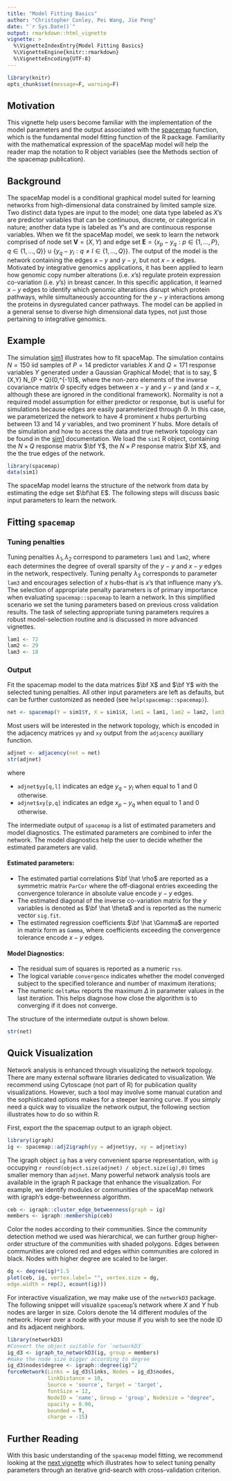 ```yaml
---
title: "Model Fitting Basics"
author: "Christopher Conley, Pei Wang, Jie Peng"
date: "`r Sys.Date()`"
output: rmarkdown::html_vignette
vignette: >
  %\VignetteIndexEntry{Model Fitting Basics}
  %\VignetteEngine{knitr::rmarkdown}
  %\VignetteEncoding{UTF-8}
---
```


```r
library(knitr)
opts_chunk$set(message=F, warning=F)
```

## Motivation 

This vignette help users become familiar with the implementation of the model parameters and the output associated with the [spacemap](https://topherconley.github.io/spacemap/reference/spacemap.html) function, which is the fundamental model fitting function of the R package. Familiarity with the mathematical expression of the spaceMap model will help the reader map the notation to R object variables (see the Methods section of the spacemap publication).  

## Background 

The spaceMap model is a conditional graphical model suited for learning networks from high-dimensional data constrained by limited sample size. Two distinct data types are input to the model; one data type labeled as $X$'s are predictor variables that can be continuous, discrete, or categorical in nature; another data type is labeled as $Y$'s and are continuous response variables. When we fit the spaceMap model, we seek to learn the network comprised of node set $\textbf{V}= (X,Y)$ and edge set $\textbf{E}= \{ x_p - y_q : p \in \{1, \dots, P\}, q \in \{1, \dots, Q\} \} \cup \{ y_q - y_l : q \neq l \in \{1, \dots, Q\} \}$. The output of the model is the network containing the edges $x-y$ and $y-y$, but not $x-x$ edges. Motivated by integrative genomics applications, it has been applied to learn how genomic copy number alterations (i.e. $x$'s) regulate protein expression co-variation (i.e. $y$'s) in breast cancer. In this specific application, it learned $x-y$ edges to identify which genomic alterations disrupt which protein pathways, while simultaneously accounting for the $y-y$ interactions among the proteins in dysregulated cancer pathways. The model can be applied in a general sense to diverse high dimensional data types, not just those pertaining to integrative genomics. 

## Example 

The simulation [sim1](https://topherconley.github.io/spacemap/reference/sim1.html) illustrates how to fit spaceMap. The simulation contains $N=150$ iid samples of $P=14$ predictor variables $X$ and $Q=171$ response variables $Y$ generated under a Gaussian Graphical Model; that is to say, $ (X,Y) \sim N_{P + Q}(0,\Theta^{-1})$, where the non-zero elements of the inverse covariance matrix $\Theta$ specify edges between $x-y$ and $y-y$ and (and $x-x$, although these are ignored in the conditional framework). Normality is not a required model assumption for either predictor or response, but is useful for simulations because edges are easily parameterized through $\Theta$. In this case, we parameterized the network to have 4 prominent $x$ hubs perturbing between 13 and 14 $y$ variables, and two prominent $Y$ hubs. More details of the simulation and how to access the data and true network topology can be found in the [sim1](https://topherconley.github.io/spacemap/reference/sim1.html) documentation. We load the `sim1` R object, containing the $N\times Q$ response matrix $\bf Y$, the $N\times P$ response matrix $\bf X$, and the the true edges of the network.  

```r
library(spacemap)
data(sim1)
```

The spaceMap model learns the structure of the network from data by estimating the edge set $\bf\hat E$. The following steps will discuss basic input parameters to learn the network. 

## Fitting `spacemap`

### Tuning penalties

Tuning penalties $\lambda_1, \lambda_2$ correspond to parameters `lam1` and `lam2`, where each determines the degree of overall sparsity of the $y-y$ and $x-y$ edges in the network, respectively. Tuning penalty $\lambda_3$ corresponds to parameter `lam3` and encourages selection of $x$ hubs--that is $x$'s that influence many $y$'s. The selection of appropriate penalty parameters is of primary importance when evaluating `spacemap::spacemap` to learn a network. In this simplified scenario we set the tuning parameters based on previous cross validation results. The task of selecting appropriate tuning parameters requires a robust model-selection routine and is discussed in more advanced vignettes. 

```r
lam1 <- 72
lam2 <- 29 
lam3 <- 18
```

### Output

Fit the spacemap model to the data matrices $\bf X$ and $\bf Y$ with the selected tuning penalties. All other input parameters are left as defaults, but can be further customized as needed (see `help(spacemap::spacemap)`).  

```r
net <- spacemap(Y = sim1$Y, X = sim1$X, lam1 = lam1, lam2 = lam2, lam3 = lam3)
```

Most users will be interested in the network topology, which is encoded in the adjacency matrices `yy` and `xy` output from the `adjacency` auxiliary function. 

```r
adjnet <- adjacency(net = net)
str(adjnet)
```

where 

+ `adjnet$yy[q,l]` indicates an edge $y_q - y_l$ when equal to 1 and 0 otherwise. 
+ `adjnet$xy[p,q]` indicates an edge $x_p - y_q$ when equal to 1 and 0 otherwise. 

The intermediate output of `spacemap` is a list of estimated parameters and model diagnostics. The estimated parameters are combined to infer the network. The model diagnostics help the user to decide whether the estimated parameters are valid.

#### Estimated parameters:

+ The estimated partial correlations $\bf \hat  \rho$ are reported as a symmetric matrix `ParCor` where the off-diagonal entries exceeding the convergence tolerance in absolute value encode $y-y$ edges. 
+ The estimated diagonal of the inverse co-variation matrix for the $y$ variables is denoted as $\bf \hat \theta$ and is reported as the numeric vector `sig.fit`. 
+ The estimated regression coefficients $\bf \hat \Gamma$ are reported in matrix form as `Gamma`, where  coefficients exceeding the convergence tolerance encode $x-y$ edges. 

#### Model Diagnostics: 

+ The residual sum of squares is reported as a numeric `rss`. 
+ The logical variable `convergence` indicates whether the model converged subject to the specified tolerance and number of maximum iterations; 
+ The numeric `deltaMax` reports the maximum $\Delta$ in parameter values in the last iteration. This helps diagnose how close 
the algorithm is to converging if it does not converge. 

The structure of the intermediate output is shown below. 

```r
str(net)
```

## Quick Visualization

Network analysis is enhanced through visualizing the network topology. There are many external software libraries dedicated to visualization.  We recommend using Cytoscape (not part of R) for publication quality visualizations. However, such a tool may involve some manual curation and the sophisticated options makes for a steeper learning curve. If you simply need a quick way to visualize the network output, the following section illustrates how to do so within R. 

First, export the the spacemap output to an igraph object. 

```r
library(igraph)
ig <- spacemap::adj2igraph(yy = adjnet$yy, xy = adjnet$xy)
```

The igraph object `ig` has a very convenient sparse representation, with `ig` occupying `r round(object.size(adjnet) / object.size(ig),0)` times smaller memory than `adjnet`.  Many powerful network analysis tools are available in the igraph R package that enhance the visualization. For example, we identify modules or communities of the spaceMap network with igraph's edge-betweenness algorithm.

```r
ceb <- igraph::cluster_edge_betweenness(graph = ig)
members <- igraph::membership(ceb)
```
 
Color the nodes according to their communities. Since the community detection method we used was hierarchical, we can further group higher-order structure of the communities with shaded polygons. Edges between communities are colored red and edges  within communities are colored in black. Nodes with higher degree are scaled to be larger. 

```r
dg <- degree(ig)*1.5
plot(ceb, ig, vertex.label= "", vertex.size = dg,
edge.width = rep(2, ecount(ig)))
```

For interactive visualization, we may make use of the `networkD3` package. The following snippet will visualize `spacemap`'s network where $X$ and $Y$ hub nodes are larger in size. Colors denote the 14 different modules of the network. Hover over a node with your mouse if you wish to see the node ID and its adjacent neighbors. 

 
```r
library(networkD3)
#Convert the object suitable for `networkD3`
ig_d3 <- igraph_to_networkD3(ig, group = members)
#make the node size bigger according to degree
ig_d3$nodes$degree <- igraph::degree(ig)^2
forceNetwork(Links = ig_d3$links, Nodes = ig_d3$nodes, 
             linkDistance = 10,
             Source = 'source', Target = 'target',
             fontSize = 12,
             NodeID = 'name', Group = 'group', Nodesize = "degree", 
             opacity = 0.90, 
             bounded = T, 
             charge = -15)
```


## Further Reading

With this basic understanding of the `spacemap` model fitting, we recommend looking at the [next vignette](https://topherconley.github.io/spacemap/articles/tuning.html) which illustrates how to select tuning penalty parameters through an iterative grid-search with cross-validation criterion. 

